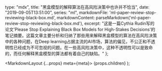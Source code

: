 
  type: "mdx",
  title: "黑盒模型的解释算法在高风险决策中也许并不恰当",
  date: "2019-09-05T13:51:00",
  series: "ml",
  markdownFile: 'ml-paper-review-stop-reviewing-black-box.md',
  markdownContent: parseMarkdown('ml-paper-review-stop-reviewing-black-box.md'),
  excerpt:
    "这是一篇Cythia Rudin写的论文'Please Stop Explaining Black Box Models for High-Stakes Decisions'的笔记摘要。这篇文章主要分析和归纳了那些用来解释黑盒模型的算法在高风险决策中的各种问题，在Deep learning占据主流的AI市场，算法的偏见，不公正和不透明性已经成为不可忽视的问题。在一些高风险决策中，这种不透明性可以是致命的，而任何解释黑盒模型的算法都有着自己的缺陷。"
};


  <MarkdownLayout {...props} meta={meta}>
    {props.children}
  </MarkdownLayout>
);
